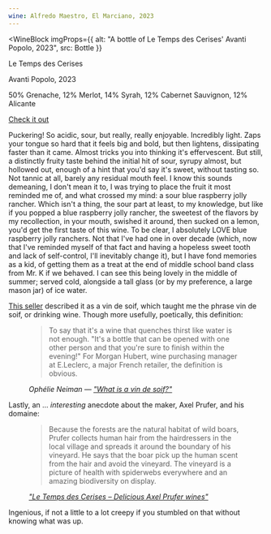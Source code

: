 ```yaml
---
wine: Alfredo Maestro, El Marciano, 2023
---
```



<WineBlock
  imgProps={{
    alt: "A bottle of Le Temps des Cerises' Avanti Popolo, 2023",
    src: Bottle
  }}
>
  <p >Le Temps des Cerises</p>
  <p>Avanti Popolo, 2023</p>
  <p>50% Grenache, 12% Merlot, 14% Syrah, 12% Cabernet Sauvignon, 12% Alicante</p>
  <p>
  <a
    href="https://www.maineandloire.com/france-languedocroussillon/p/dgl0ivgf0bmgsuczvnc8z99v9ah2lw"
    target="_blank"
  >
    Check it out
  </a>
  </p>
</WineBlock>

Puckering! So acidic, sour, but really, really enjoyable. Incredibly light. Zaps your tongue so hard that it feels big and bold,
but then lightens, dissipating faster than it came. Almost tricks you into thinking it's effervescent. But still, a distinctly
fruity taste behind the initial hit of sour, syrupy almost, but hollowed out, enough of a hint that you'd say it's sweet, without
tasting so. Not tannic at all, barely any residual mouth feel. I know this sounds demeaning, I don't mean it to, I was trying to
place the fruit it most reminded me of, and what crossed my mind: a sour blue raspberry jolly rancher. Which isn't a thing, the
sour part at least, to my knowledge, but like if you popped a blue raspberry jolly rancher, the sweetest of the flavors by my recollection,
in your mouth, swished it around, then sucked on a lemon, you'd get the first taste of this wine. To be clear, I absolutely LOVE blue
raspberry jolly ranchers. Not that I've had one in over decade (which, now that I've reminded myself of that fact and having a hopeless sweet
tooth and lack of self-control, I'll inevitably change it), but I have fond memories as a kid, of getting them as a treat at the end
of middle school band class from Mr. K if we behaved. I can see this being lovely in the middle of summer; served cold, alongside a
tall glass (or by my preference, a large mason jar) of ice water.

<a href="https://primalwine.com/products/le-temps-des-cerises-avanti-popolo"  target="_blank">This seller</a> described it as a vin de soif,
which taught me the phrase vin de soif, or drinking wine. Though more usefully, poetically, this definition:

<figure class="quote">
    <blockquote cite="https://www.lemonde.fr/en/food/article/2024/06/24/what-is-a-vin-de-soif_6675580_119.html">
        To say that it's a wine that quenches thirst like water is not enough. "It's a bottle that can be opened with one other person
        and that you're sure to finish within the evening!" For Morgan Hubert, wine purchasing manager at E.Leclerc, a major French retailer, the definition is obvious.
    </blockquote>
    <figcaption>
        <cite>
            Ophélie Neiman — <a href="https://www.lemonde.fr/en/food/article/2024/06/24/what-is-a-vin-de-soif_6675580_119.html" target="_blank">"What is a vin de soif?"</a>
        </cite>
    </figcaption>
</figure>

Lastly, an ... _interesting_ anecdote about the maker, Axel Prufer, and his domaine:

<figure class="quote">
    <blockquote cite="https://livingwines.com.au/wines/le-temps-des-cerises-axel-prufer/">
        Because the forests are the natural habitat of wild boars, Prufer collects human hair from the hairdressers in the local village
        and spreads it around the boundary of his vineyard. He says that the boar pick up the human scent from the hair and avoid the vineyard.
        The vineyard is a picture of health with spiderwebs everywhere and an amazing biodiversity on display.
    </blockquote>
    <figcaption>
        <cite><a href="https://livingwines.com.au/wines/le-temps-des-cerises-axel-prufer/" target="_blank">"Le Temps des Cerises – Delicious Axel Prufer wines"</a></cite>
    </figcaption>
</figure>

Ingenious, if not a little to a lot creepy if you stumbled on that without knowing what was up.